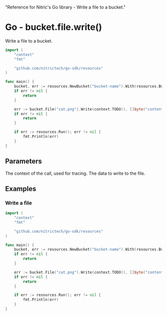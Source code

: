   "Reference for Nitric's Go library - Write a file to a bucket."

# Go - bucket.file.write()

Write a file to a bucket.

```go
import (
	"context"
	"fmt"

	"github.com/nitrictech/go-sdk/resources"
)

func main() {
	bucket, err := resources.NewBucket("bucket-name").With(resources.BucketWriting)
	if err != nil {
		return
	}

	err := bucket.File("cat.png").Write(context.TODO(), []byte("contents"))
	if err != nil {
		return
	}

	if err := resources.Run(); err != nil {
		fmt.Println(err)
	}
}
```

## Parameters

<Properties>
  <Property name="ctx" required type="context">
    The context of the call, used for tracing.
  </Property>
  <Property name="data" required type="[]byte">
    The data to write to the file.
  </Property>
</Properties>

## Examples

### Write a file

```go
import (
	"context"
	"fmt"

	"github.com/nitrictech/go-sdk/resources"
)

func main() {
	bucket, err := resources.NewBucket("bucket-name").With(resources.BucketWriting)
	if err != nil {
		return
	}

	err := bucket.File("cat.png").Write(context.TODO(), []byte("contents"))
	if err != nil {
		return
	}

	if err := resources.Run(); err != nil {
		fmt.Println(err)
	}
}
```
